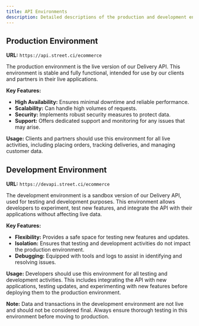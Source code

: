 ```yaml
---
title: API Environments
description: Detailed descriptions of the production and development environments for our Delivery API.
---
```


## Production Environment
**URL:** `https://api.street.ci/ecommerce`

The production environment is the live version of our Delivery API. This environment is stable and fully functional, intended for use by our clients and partners in their live applications.

**Key Features:**
- **High Availability:** Ensures minimal downtime and reliable performance.
- **Scalability:** Can handle high volumes of requests.
- **Security:** Implements robust security measures to protect data.
- **Support:** Offers dedicated support and monitoring for any issues that may arise.

**Usage:**
Clients and partners should use this environment for all live activities, including placing orders, tracking deliveries, and managing customer data.

## Development Environment
**URL:** `https://devapi.street.ci/ecommerce`

The development environment is a sandbox version of our Delivery API, used for testing and development purposes. This environment allows developers to experiment, test new features, and integrate the API with their applications without affecting live data.

**Key Features:**
- **Flexibility:** Provides a safe space for testing new features and updates.
- **Isolation:** Ensures that testing and development activities do not impact the production environment.
- **Debugging:** Equipped with tools and logs to assist in identifying and resolving issues.

**Usage:**
Developers should use this environment for all testing and development activities. This includes integrating the API with new applications, testing updates, and experimenting with new features before deploying them to the production environment.

**Note:**
Data and transactions in the development environment are not live and should not be considered final. Always ensure thorough testing in this environment before moving to production.
